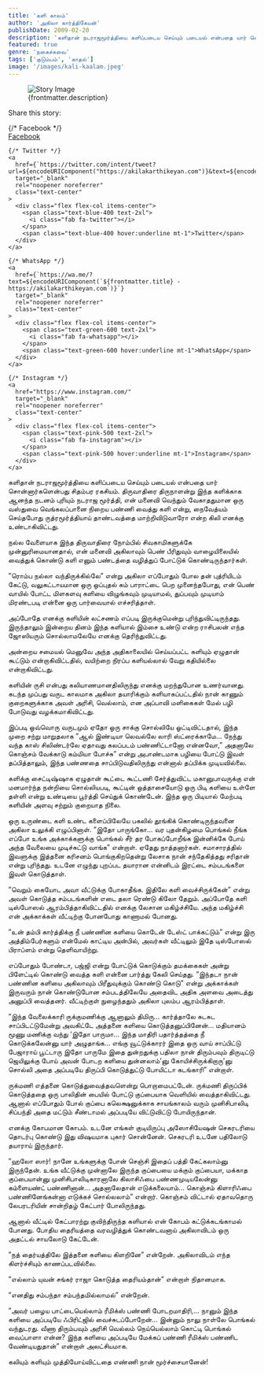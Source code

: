 ```yaml
---
title: 'களி காலம்'
author: 'அகிலா கார்த்திகேயன்'
publishDate: 2009-02-20
description: 'களிதான் நடராஜமூர்த்தியை களிப்படைய செய்யும் படையல் என்பதை யார் சொன்னார்களென்பது சிதம்பர ரகசியம்...'
featured: true
genre: 'நகைச்சுவை'
tags: ['குடும்பம்', 'காதல்']
image: '/images/kali-kaalam.jpeg'
---
```

<figure>
  <img src={frontmatter.image} alt="Story Image" class="w-full rounded-lg shadow-lg" />
  <figcaption class="text-gray-600 text-sm mt-2">{frontmatter.description}</figcaption>
</figure>
<div class="mt-6">
  <p class="text-lg font-bold">Share this story:</p>
  <div class="flex space-x-6 justify-start mt-4">
    {/* Facebook */}
    <a
      href={`https://www.facebook.com/sharer/sharer.php?u=${encodeURIComponent("https://akilakarthikeyan.com")}`}
      target="_blank"
      rel="noopener noreferrer"
      class="text-center"
    >
      <div class="flex flex-col items-center">
        <span class="text-blue-600 text-2xl">
          <i class="fab fa-facebook"></i>
        </span>
        <span class="text-blue-600 hover:underline mt-1">Facebook</span>
      </div>
    </a>

    {/* Twitter */}
    <a
      href={`https://twitter.com/intent/tweet?url=${encodeURIComponent("https://akilakarthikeyan.com")}&text=${encodeURIComponent(frontmatter.title)}`}
      target="_blank"
      rel="noopener noreferrer"
      class="text-center"
    >
      <div class="flex flex-col items-center">
        <span class="text-blue-400 text-2xl">
          <i class="fab fa-twitter"></i>
        </span>
        <span class="text-blue-400 hover:underline mt-1">Twitter</span>
      </div>
    </a>

    {/* WhatsApp */}
    <a
      href={`https://wa.me/?text=${encodeURIComponent(`${frontmatter.title} - https://akilakarthikeyan.com`)}`}
      target="_blank"
      rel="noopener noreferrer"
      class="text-center"
    >
      <div class="flex flex-col items-center">
        <span class="text-green-600 text-2xl">
          <i class="fab fa-whatsapp"></i>
        </span>
        <span class="text-green-600 hover:underline mt-1">WhatsApp</span>
      </div>
    </a>

    {/* Instagram */}
    <a
      href="https://www.instagram.com/"
      target="_blank"
      rel="noopener noreferrer"
      class="text-center"
    >
      <div class="flex flex-col items-center">
        <span class="text-pink-500 text-2xl">
          <i class="fab fa-instagram"></i>
        </span>
        <span class="text-pink-500 hover:underline mt-1">Instagram</span>
      </div>
    </a>
  </div>
</div>


களிதான் நடராஜமூர்த்தியை களிப்படைய செய்யும் படையல் என்பதை யார் சொன்னார்களென்பது சிதம்பர ரகசியம். திருவாதிரை திருநாளன்று இந்த களிக்காக ஆனந்த நடனம் புரியும் நடராஜ மூர்த்தி, என் மனைவி வெந்தும் வேகாததுமான ஒரு வஸ்துவை வெங்கலப்பானை நிறைய பண்ணி வைத்து களி என்று, நைவேத்யம் செய்தபோது ருத்ரமூர்த்தியாய் தாண்டவத்தை மாற்றிவிடுவாரோ என்ற கிலி எனக்கு உண்டாகிவிட்டது.

நல்ல வேளையாக இந்த திருவாதிரை நோம்பில் சிவகாமிகளுக்கே முன்னுரிமையானதால், என் மனைவி அகிலாவும் பெண் பீரிதுவும் வாழையிலையில் வைத்துக் கொண்டு களி எனும் பண்டத்தை வழித்துப் போட்டுக் கொண்டிருந்தார்கள்.

”ரொம்ப நல்லா வந்திருக்கில்லே” என்று அகிலா எப்போதும் போல தன் புத்ரியிடம் கேட்டு, வலுகட்டாயமான ஒரு ஒப்புதல் கம் பாராட்டை பெற முனைந்தபோது, என் பெண் வாயில் போட்ட மிளகளவு களியை விழுங்கவும் முடியாமல், துப்பவும் முடியாம் மிரண்டபடி என்னை ஒரு பார்வையால் எச்சரித்தாள்.

அப்போதே எனக்கு களியின் லட்சணம் எப்படி இருக்குமென்று புரிந்துவிட்டிருந்தது. இருந்தாலும் இன்றைய தினம் இந்த களியால் இம்சை உண்டு என்ற ராசிபலன் எந்த ஜோஸியரும் சொல்லாமலேயே எனக்கு தெரிந்துவிட்டது.

அன்றைய சமையல் மெனுவே அந்த அதிகாலையில் செய்யப்பட்ட களியும் ஏழுதான் கூட்டும் என்றாகிவிட்டதில், வயிற்றை நிரப்ப களியல்லால் வேறு கதியில்லை என்றாகிவிட்டது.

களியின் ருசி என்பது கலியாணமானதிலிருந்து எனக்கு மறந்துபோன உணர்வானது. கடந்த முப்பது வருட காலமாக அகிலா தயாரிக்கும் களியாகப்பட்டதில் நான் காணும் குறைகளுக்காக அவள் அரிசி, வெல்லாம், என அப்பாவி மளிகைகள் மேல் பழி போடுவது வழக்கமாகிவிட்டது.

இப்படி ஒவ்வொரு வருடமும் ஏதோ ஒரு சாக்கு சொல்லியே ஓட்டிவிட்டதால், இந்த முறை சற்று மாறுதலாக ”ஆல் இண்டியா லெவல்லே லாரி ஸ்ட்ரைக்காமே… நேந்து வந்த காஸ் சிலிண்டர்லே ஏதாவது கலப்படம் பண்ணிட்டானோ என்னவோ,” அதனாலே கொஞ்சம் வேக்காடு கம்மியா போச்சு” என்று அபாண்டமாக பழியை போட்டு இவள் தப்பித்தாலும், இந்த பண்ணதை சாப்பிடுவதிலிருந்து என்னால் தப்பிக்க முடியவில்லை.

களிக்கு சைட்டிஷ்ஷாக ஏழுதான் கூட்டை கூட்டணி சேர்த்துவிட்ட மகானுபாவருக்கு என் மனமார்ந்த நன்றியை சொல்லியபடி, கூட்டின் ஒத்தாசையோடு ஒரு பிடி களியை உள்ளே தள்ளி என்று உண்டியை பூர்த்தி செய்துக் கொண்டேன். இந்த ஒரு பிடியால் மேற்படி களியின் அளவு சற்றும் குறையாத நிலை.

ஒரு உருண்டை களி உண்ட களைப்பிலேயே பகலில் தூங்கிக் கொண்டிருந்தவனை அகிலா உலுக்கி எழுப்பினாள்.
”இதோ பாருங்கோ… வர புதன்கிழமை பொங்கல் நீங்க எப்போ உங்க அக்காக்களுக்கு பொங்கல் சீர் தர போகப்போறீங்க இன்னிக்கே போய் அந்த வேலையை முடிச்சுட்டு வாங்க” என்றாள்.
ஏதேது நாத்தனார்கள். சமாசாரத்தில் இவளுக்கு இத்தனை கரிசனம் பொங்குகிறதென்று லேசாக நான் சந்தேகித்தது சரிதான் என்று புரிந்தது. உடனே எழுந்து புறப்பட தயாரான என்னிடம் இரட்டை சம்படங்களை இவள் கொடுத்தாள்.

”வெறும் கையோட அவா வீட்டுக்கு போகாதீங்க. இதிலே களி வைச்சிருக்கேன்” என்று அவள் கொடுத்த சம்படங்களின் எடை தலா ரெண்டு கிலோ தேறும். அப்போதே களி டிஸ்போஸல் ஆரம்பித்தாகிவிட்டதில் எனக்கு லேசான மகிழ்ச்சியே. அந்த மகிழ்ச்சி என் அக்காக்கள் வீட்டிற்கு போனபோது காணாமல் போனது.

”உன் தம்பி கார்த்திக்கு நீ பண்ணின களியை கொடேன் டேஸ்ட் பாக்கட்டும்” என்று இரு அத்திம்பேர்களும் என்மேல் காட்டிய அன்பில், அவர்கள் வீட்டிலும் இதே டிஸ்போஸல் பிராப்ளம் என்று தெளிவாயிற்று.

எப்போதும் போண்டா, பஜ்ஜி என்று போட்டுக் கொடுக்கும் தமக்கைகள் அன்று பிளேட்டில் கொண்டு வைத்த களி என்னை பார்த்து கேலி செய்தது.
”இந்தடா நான் பண்ணின களியை அகிலாவும் பிரீதுவுக்கும் கொண்டு கொடு” என்று அக்காக்கள் இருவரும் நான் கொண்டுபோன சம்படத்திலேயே அதைவிட அதிக அளவை அடைத்து அனுப்பி வைத்தனர். வீட்டிற்குள் நுழைந்ததும் அகிலா புலம்ப ஆரம்பித்தாள்.

”இந்த வேலைக்காரி ருக்குமணிக்கு ஆனாலும் திமிரு… கார்த்தாலே சுடசுட சாப்பிடட்டுமேன்று அவகிட்டே அத்தனை களியை கொடுத்தனுப்பினேன்… மதியானம் மூணு மணிக்கு வந்து ‘இதோ பாருமா… இந்த மாதிரி பதார்த்தத்தை நீ கொடுக்கலேன்னு யார் அழுதாங்க… எங்கு வூட்டுக்காரர் இதை ஒரு வாய் சாப்பிட்டு பேஜாராய் பூட்டாரு இதோ பாருமே இதை துன்றதுக்கு பதிலா நான் திரும்பவும் திருடிட்டு ஜெயிலுக்கு போய் அவன் போடற களியை துன்னலாம்’னு கோயிச்சிருக்கிறாரு’னு சொல்லி அதை அப்படியே திருப்பி கொடுத்துட்டு போயிட்டா கடங்காரி” என்றாள்.

ருக்மணி எத்தனை கொடுத்துவைத்தவளென்று பொறாமைபட்டேன்.
ருக்மணி திருப்பிக் கொடுத்ததை ஒரு பாலிதின் பையில் போட்டு குப்பையாக வெளியில் வைத்தாகிவிட்டது. ஆனால் எப்போதும் போல் குப்பை கலெக்ஷனுக்காக சாயங்காலம் வரும் முனிசிபாலிடி சிப்பந்தி அதை மட்டும் சீண்டாமல் அப்படியே விட்டுவிட்டு போயிருந்தான்.

எனக்கு கோபமான கோபம். உடனே எங்கள் குடியிருப்பு அஸோசியேஷன் செகரடரியை தொடர்பு கொண்டு இது விஷயமாக புகார் சொன்னேன். செகரடரி உடனே பதிலோடு தயாராய் இருந்தார்.

”ஹலோ ஸார்! நானே உங்களுக்கு போன் செஞ்சி இதைப் பத்தி கேட்கலாம்னு இருந்தேன். உங்க வீட்டுக்கு முன்னாலே இருந்த குப்பையை மக்கும் குப்பையா, மக்காத குப்பையான்னு முனிசிபாலிடிகாரனாலே கிலாசிஃபை பண்ணமுடியலேன்னு கம்ளையண்ட் பண்ணினான்… அதனாலேதான் எடுக்கலையாம்… கொஞ்சம் கிளாரிஃபை பண்ணினேங்கன்னா எடுக்கச் சொல்லலாம்” என்றார். கொஞ்சம் விட்டால் ஏதாவதொரு லேபரடரியின் சான்றிதழ் கேட்பார் போலிருந்தது.

ஆனால் வீட்டில் கேட்பாரற்று குவிந்திருந்த களியால் என் கோபம் கட்டுக்கடங்காமல் போனது. போதிய தைரியத்தை வரவழித்துக் கொண்டவனாய் அகிலாவிடம் ஒரு அதட்டல் சாயலோடு கேட்டேன்.

”நத் தைர்யத்திலே இத்தனை களியை கிளறினே” என்றேன். அகிலாவிடம் எந்த கிளர்ச்சியும் காணப்படவில்லை.

”எல்லாம் யுவன் சங்கர் ராஜா கொடுத்த தைரியம்தான்” என்றாள் நிதானமாக.

”எனதிது சம்பந்தா சம்பந்தமில்லாமல்” என்றேன்.

”அவர் பழைய பாட்டையெல்லாம் ரீமிக்ஸ் பண்ணி போடறமாதிரி,… நானும் இந்த களியை அப்படியே ஃபிரிட்ஜில் வைச்சுடப்போறேன்… இன்னும் நாலு நாள்லே பொங்கல் வந்துடரது. வீணா திரும்பவும் அரிசி வெல்லம் நெய்யெல்லாம் கொட்டி பொங்கல் வைப்பாளா என்ன? இந்த களியை அப்படியே மேக்கப் பண்ணி ரீமிக்ஸ் பண்ணிட வேண்டியதுதான்” என்றாள் அலட்சியமாக.

கலியும் களியும் முத்தியோய்விட்டதை எண்ணி நான் மூர்ச்சையானேன்!